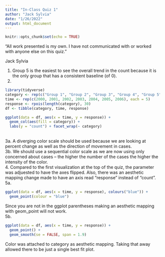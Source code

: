```yaml
---
title: "In-Class Quiz 1"
author: "Jack Sylvia"
date: "1/26/2022"
output: html_document
---
```


```r
knitr::opts_chunk$set(echo = TRUE)
```

“All work presented is my own. I have not communicated with or worked with anyone else on this quiz.”

Jack Sylvia

1. Group 5 is the easiest to see the overall trend in the count because it is the only group that has a consistent baseline (of 0).
<br>
2.
```r
library(tidyverse)
category <- rep(c("Group 1", "Group 2", "Group 3", "Group 4", "Group 5"), 7)
time <- rep(c(2000, 2001, 2002, 2003, 2004, 2005, 2006), each = 5) 
response <- rpois(length(category), 30)
df <- tibble(category, time, response)

ggplot(data = df, aes(x = time, y = response)) +
  geom_col(aes(fill = category)) +
  labs(y = "count") + facet_wrap(~ category)
```
<br>
3a. A diverging color scale should be used because we are looking at percent change as well as the direction of movement in cases.
<br>
3b. We should use a sequential color scale as we are now using only concerned about cases -- the higher the number of the cases the higher the intensity of the color.
<br>
4. Compared to the first visualization at the top of the quiz, the <coordinate_function> parameter was adjuested to have the axes flipped. Also, there was an aesthetic mapping change made to have an axis read "response" instead of "count".
<br>
5a.
```r
ggplot(data = df, aes(x = time, y = response), colours("blue")) +
  geom_point(colour = "blue")
```

Since you are not in the ggplot parentheses making an aesthetic mapping with geom_point will not work.
<br>
5b.
```r
ggplot(data = df, aes(x = time, y = response)) +
  geom_point() +
  geom_smooth(se = FALSE, span = 1.9)
```

Color was attached to category as aesthetic mapping. Taking that away allowed there to be just a single best fit plot.

